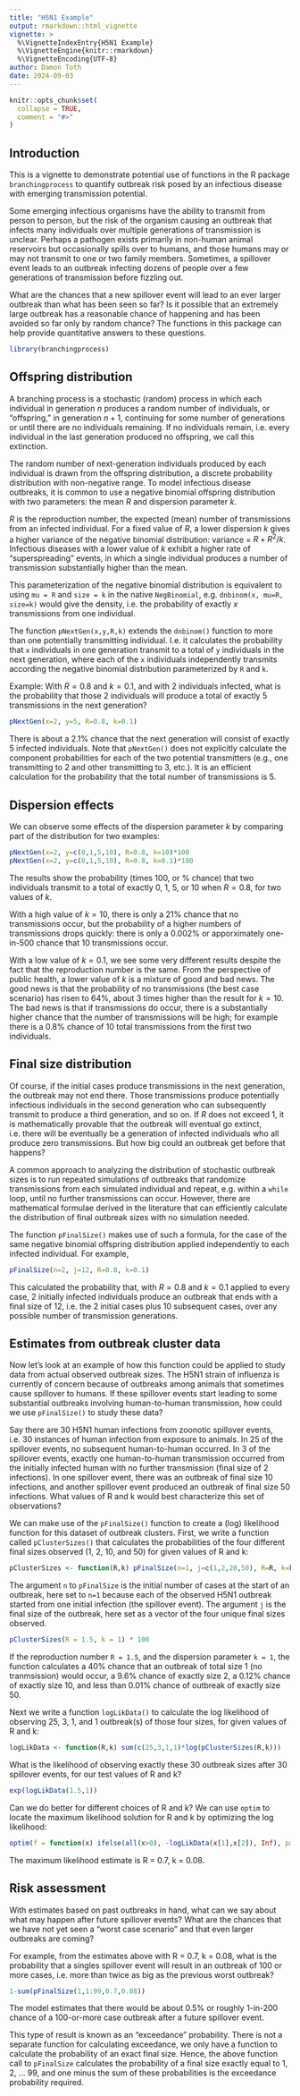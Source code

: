 ```yaml
---
title: "H5N1 Example"
output: rmarkdown::html_vignette
vignette: >
  %\VignetteIndexEntry{H5N1 Example}
  %\VignetteEngine{knitr::rmarkdown}
  %\VignetteEncoding{UTF-8}
author: Damon Toth
date: 2024-09-03
---
```


```r
knitr::opts_chunk$set(
  collapse = TRUE,
  comment = "#>"
)
```
## Introduction

This is a vignette to demonstrate potential use of functions in the R package `branchingprocess` to quantify outbreak risk posed by an infectious disease with emerging transmission potential.

Some emerging infectious organisms have the ability to transmit from person to person, but the risk of the organism causing an outbreak that infects many individuals over multiple generations of transmission is unclear. Perhaps a pathogen exists primarily in non-human animal reservoirs but occasionally spills over to humans, and those humans may or may not transmit to one or two family members. Sometimes, a spillover event leads to an outbreak infecting dozens of people over a few generations of transmission before fizzling out.

What are the chances that a new spillover event will lead to an ever larger outbreak than what has been seen so far? Is it possible that an extremely large outbreak has a reasonable chance of happening and has been avoided so far only by random chance? The functions in this package can help provide quantitative answers to these questions.

```r
library(branchingprocess)
```

## Offspring distribution

A branching process is a stochastic (random) process in which each individual in generation $n$ produces a random number of individuals, or "offspring," in generation $n+1$, continuing for some number of generations or until there are no individuals remaining. If no individuals remain, i.e. every individual in the last generation produced no offspring, we call this extinction.

The random number of next-generation individuals produced by each individual is drawn from the offspring distribution, a discrete probability distribution with non-negative range. To model infectious disease outbreaks, it is common to use a negative binomial offspring distribution with two parameters: the mean $R$ and dispersion parameter $k$. 

$R$ is the reproduction number, the expected (mean) number of transmissions from an infected individual. For a fixed value of $R$, a lower dispersion $k$ gives a higher variance of the negative binomial distribution: variance = $R + R^2/k$. Infectious diseases with a lower value of $k$ exhibit a higher rate of "superspreading" events, in which a single individual produces a number of transmission substantially higher than the mean. 

This parameterization of the negative binomial distribution is equivalent to using `mu = R` and `size = k` in the native `NegBinomial`, e.g. `dnbinom(x, mu=R, size=k)` would give the density, i.e. the probability of exactly $x$ transmissions from one individual.

The function `pNextGen(x,y,R,k)` extends the `dnbinom()` function to more than one potentially transmitting individual. I.e. it calculates the probability that `x` individuals in one generation transmit to a total of `y` individuals in the next generation, where each of the `x` individuals independently transmits according the negative binomial distribution parameterized by `R` and `k`.

Example: With $R=0.8$ and $k=0.1$, and with 2 individuals infected, what is the probability that those 2 individuals will produce a total of exactly 5 transmissions in the next generation?

```r
pNextGen(x=2, y=5, R=0.8, k=0.1)
```

There is about a 2.1% chance that the next generation will consist of exactly 5 infected individuals. Note that `pNextGen()` does not explicitly calculate the component probabilities for each of the two potential transmitters (e.g., one transmitting to 2 and other transmitting to 3, etc.). It is an efficient calculation for the probability that the total number of transmissions is 5.

## Dispersion effects

We can observe some effects of the dispersion parameter $k$ by comparing part of the distribution for two examples:

```r
pNextGen(x=2, y=c(0,1,5,10), R=0.8, k=10)*100
pNextGen(x=2, y=c(0,1,5,10), R=0.8, k=0.1)*100
```
The results show the probability (times 100, or % chance) that two individuals transmit to a total of exactly 0, 1, 5, or 10 when $R = 0.8$, for two values of $k$. 

With a high value of $k=10$, there is only a 21% chance that no transmissions occur, but the probability of a higher numbers of transmissions drops quickly: there is only a 0.002% or apporximately one-in-500 chance that 10 transmissions occur. 

With a low value of $k=0.1$, we see some very different results despite the fact that the reproduction number is the same. From the perspective of public health, a lower value of $k$ is a mixture of good and bad news. The good news is that the probability of no transmissions (the best case scenario) has risen to 64%, about 3 times higher than the result for $k=10$. The bad news is that if transmissions do occur, there is a substantially higher chance that the number of transmissions will be high; for example there is a 0.8% chance of 10 total transmissions from the first two individuals.

## Final size distribution

Of course, if the initial cases produce transmissions in the next generation, the outbreak may not end there. Those transmissions produce potentially infectious individuals in the second generation who can subsequently transmit to produce a third generation, and so on. If $R$ does not exceed 1, it is mathematically provable that the outbreak will eventual go extinct, i.e. there will be eventually be a generation of infected individuals who all produce zero transmissions. But how big could an outbreak get before that happens?

A common approach to analyzing the distribution of stochastic outbreak sizes is to run repeated simulations of outbreaks that randomize transmissions from each simulated individual and repeat, e.g. within a `while` loop, until no further transmissions can occur. However, there are mathematical formulae derived in the literature that can efficiently calculate the distribution of final outbreak sizes with no simulation needed. 

The function `pFinalSize()` makes use of such a formula, for the case of the same negative binomial offspring distribution applied independently to each infected individual. For example,

```r
pFinalSize(n=2, j=12, R=0.8, k=0.1)
```
This calculated the probability that, with $R=0.8$ and $k=0.1$ applied to every case, 2 initially infected individuals produce an outbreak that ends with a final size of 12, i.e. the 2 initial cases plus 10 subsequent cases, over any possible number of transmission generations.

## Estimates from outbreak cluster data

Now let's look at an example of how this function could be applied to study data from actual observed outbreak sizes. The H5N1 strain of influenza is currently of concern because of outbreaks among animals that sometimes cause spillover to humans. If these spillover events start leading to some substantial outbreaks involving human-to-human transmission, how could we use `pFinalSize()` to study these data?

Say there are 30 H5N1 human infections from zoonotic spillover events, i.e. 30 instances of human infection from exposure to animals. In 25 of the spillover events, no subsequent human-to-human occurred. In 3 of the spillover events, exactly one human-to-human transmission occurred from the initially infected human with no further transmission (final size of 2 infections). In one spillover event, there was an outbreak of final size 10 infections, and another spillover event produced an outbreak of final size 50 infections. What values of R and k would best characterize this set of observations?

We can make use of the `pFinalSize()` function to create a (log) likelihood function for this dataset of outbreak clusters. First, we write a function called `pClusterSizes()` that calculates the probabilities of the four different final sizes observed (1, 2, 10, and 50) for given values of R and k:

```r
pClusterSizes <- function(R,k) pFinalSize(n=1, j=c(1,2,20,50), R=R, k=k)
```

The argument `n` to `pFinalSize` is the initial number of cases at the start of an outbreak, here set to `n=1` because each of the observed H5N1 outbreak started from one initial infection (the spillover event). The argument `j` is the final size of the outbreak, here set as a vector of the four unique final sizes observed.

```r
pClusterSizes(R = 1.5, k = 1) * 100
```
If the reproduction number `R = 1.5`, and the dispersion parameter `k = 1`, the function calculates a 40% chance that an outbreak of total size 1 (no tranmsission) would occur, a 9.6% chance of exactly size 2, a 0.12% chance of exactly size 10, and less than 0.01% chance of outbreak of exactly size 50. 

Next we write a function `logLikData()` to calculate the log likelihood of observing 25, 3, 1, and 1 outbreak(s) of those four sizes, for given values of R and k:

```r
logLikData <- function(R,k) sum(c(25,3,1,1)*log(pClusterSizes(R,k)))
```
What is the likelihood of observing exactly these 30 outbreak sizes after 30 spillover events, for our test values of R and k?
```r
exp(logLikData(1.5,1))
```

Can we do better for different choices of R and k? We can use `optim` to locate the maximum likelihood solution for R and k by optimizing the log likelihood:

```r
optim(f = function(x) ifelse(all(x>0), -logLikData(x[1],x[2]), Inf), par = c(R=1,k=1))$par
```

The maximum likelihood estimate is R = 0.7, k = 0.08.

## Risk assessment

With estimates based on past outbreaks in hand, what can we say about what may happen after future spillover events? What are the chances that we have not yet seen a "worst case scenario" and that even larger outbreaks are coming? 

For example, from the estimates above with R = 0.7, k = 0.08, what is the probability that a singles spillover event will result in an outbreak of 100 or more cases, i.e. more than twice as big as the previous worst outbreak?

```r
1-sum(pFinalSize(1,1:99,0.7,0.08))
```
The model estimates that there would be about 0.5% or roughly 1-in-200 chance of a 100-or-more case outbreak after a future spillover event.

This type of result is known as an "exceedance" probability. There is not a separate function for calculating exceedance, we only have a function to calculate the probability of an exact final size. Hence, the above function call to `pFinalSize` calculates the probability of a final size exactly equal to 1, 2, ... 99, and one minus the sum of these probabilities is the exceedance probability required.


